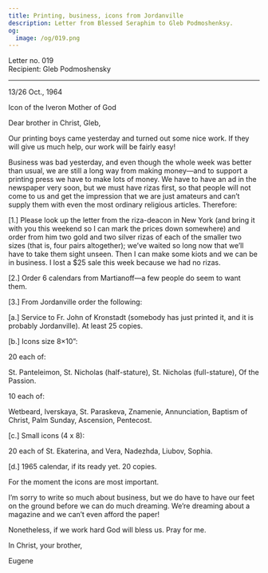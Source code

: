 ```yaml
---
title: Printing, business, icons from Jordanville
description: Letter from Blessed Seraphim to Gleb Podmoshenksy.
og:
  image: /og/019.png
---
```


<div style={{textAlign:'right', fontFamily:'monospace'}}>Letter no. 019</div>
<div style={{textAlign:'left', fontFamily:'monospace'}}>Recipient: Gleb Podmoshensky</div>

---

13/26 Oct., 1964

Icon of the Iveron Mother of God

Dear brother in Christ, Gleb,

Our printing boys came yesterday and turned out some nice work. If they will give us much help, our work will be fairly easy!

Business was bad yesterday, and even though the whole week was better than usual, we are still a long way from making money—and to support a printing press we have to make lots of money. We have to have an ad in the newspaper very soon, but we must have rizas first, so that people will not come to us and get the impression that we are just amateurs and can’t supply them with even the most ordinary religious articles. Therefore:

[1.] Please look up the letter from the riza-deacon in New York (and bring it with you this weekend so I can mark the prices down somewhere) and order from him two gold and two silver rizas of each of the smaller two sizes (that is, four pairs altogether); we’ve waited so long now that we’ll have to take them sight unseen. Then I can make some kiots and we can be in business. I lost a $25 sale this week because we had no rizas.

[2.] Order 6 calendars from Martianoff—a few people do seem to want them.

[3.] From Jordanville order the following:

[a.] Service to Fr. John of Kronstadt (somebody has just printed it, and it is probably Jordanville). At least 25 copies.

[b.] Icons size 8×10”:

20 each of:

St. Panteleimon, St. Nicholas (half-stature), St. Nicholas (full-stature), Of the Passion.

10 each of:

Wetbeard, Iverskaya, St. Paraskeva, Znamenie, Annunciation, Baptism of Christ, Palm Sunday, Ascension, Pentecost.

[c.] Small icons (4 x 8):

20 each of St. Ekaterina, and Vera, Nadezhda, Liubov, Sophia.

[d.] 1965 calendar, if its ready yet. 20 copies.

For the moment the icons are most important.

I’m sorry to write so much about business, but we do have to have our feet on the ground before we can do much dreaming. We’re dreaming about a magazine and we can’t even afford the paper!

Nonetheless, if we work hard God will bless us. Pray for me.

In Christ, your brother,

Eugene